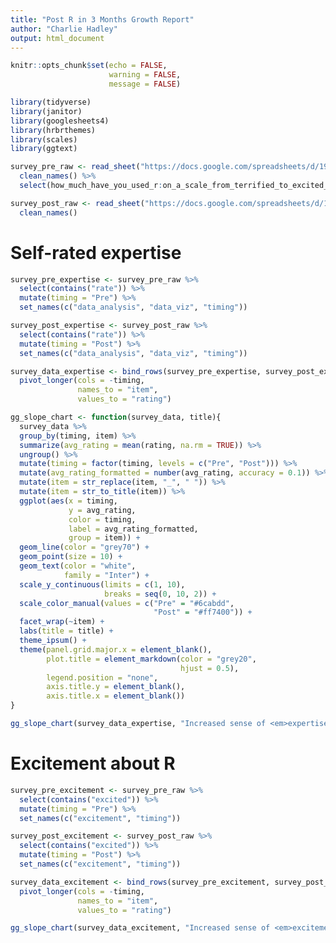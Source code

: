 ```yaml
---
title: "Post R in 3 Months Growth Report"
author: "Charlie Hadley"
output: html_document
---
```


```r
knitr::opts_chunk$set(echo = FALSE,
                      warning = FALSE,
                      message = FALSE)
```

```r
library(tidyverse)
library(janitor)
library(googlesheets4)
library(hrbrthemes)
library(scales)
library(ggtext)
```

```r
survey_pre_raw <- read_sheet("https://docs.google.com/spreadsheets/d/19Ny92IGg0ZzIqiLs7QywaGF-Y85HQZn1iIIXN4I_tpg/edit#gid=1201619159") %>% 
  clean_names() %>% 
  select(how_much_have_you_used_r:on_a_scale_from_terrified_to_excited_how_do_you_feel_about_the_process_of_learning_r)

survey_post_raw <- read_sheet("https://docs.google.com/spreadsheets/d/1-13eTpxXFsqwhwUZ2KU4zM-NP-ZGQp4VdtxVWISOqco/edit?resourcekey#gid=1471256265") %>% 
  clean_names()
```

# Self-rated expertise

```r
survey_pre_expertise <- survey_pre_raw %>% 
  select(contains("rate")) %>% 
  mutate(timing = "Pre") %>% 
  set_names(c("data_analysis", "data_viz", "timing"))

survey_post_expertise <- survey_post_raw %>% 
  select(contains("rate")) %>% 
  mutate(timing = "Post") %>% 
  set_names(c("data_analysis", "data_viz", "timing"))

survey_data_expertise <- bind_rows(survey_pre_expertise, survey_post_expertise) %>% 
  pivot_longer(cols = -timing,
               names_to = "item",
               values_to = "rating")

gg_slope_chart <- function(survey_data, title){
  survey_data %>% 
  group_by(timing, item) %>% 
  summarize(avg_rating = mean(rating, na.rm = TRUE)) %>% 
  ungroup() %>% 
  mutate(timing = factor(timing, levels = c("Pre", "Post"))) %>% 
  mutate(avg_rating_formatted = number(avg_rating, accuracy = 0.1)) %>% 
  mutate(item = str_replace(item, "_", " ")) %>% 
  mutate(item = str_to_title(item)) %>% 
  ggplot(aes(x = timing,
             y = avg_rating,
             color = timing,
             label = avg_rating_formatted,
             group = item)) +
  geom_line(color = "grey70") +
  geom_point(size = 10) +
  geom_text(color = "white",
            family = "Inter") +
  scale_y_continuous(limits = c(1, 10),
                     breaks = seq(0, 10, 2)) +
  scale_color_manual(values = c("Pre" = "#6cabdd",
                                "Post" = "#ff7400")) +
  facet_wrap(~item) +
  labs(title = title) +
  theme_ipsum() +
  theme(panel.grid.major.x = element_blank(),
        plot.title = element_markdown(color = "grey20",
                                      hjust = 0.5),
        legend.position = "none",
        axis.title.y = element_blank(),
        axis.title.x = element_blank())
}

gg_slope_chart(survey_data_expertise, "Increased sense of <em>expertise</em> between <span style='color: #6cabdd'>Pre</span> to <span style='color: #ff7400'>Post</span> survey")
```

# Excitement about R

```r
survey_pre_excitement <- survey_pre_raw %>% 
  select(contains("excited")) %>% 
  mutate(timing = "Pre") %>% 
  set_names(c("excitement", "timing"))

survey_post_excitement <- survey_post_raw %>% 
  select(contains("excited")) %>% 
  mutate(timing = "Post") %>% 
  set_names(c("excitement", "timing"))

survey_data_excitement <- bind_rows(survey_pre_excitement, survey_post_excitement) %>% 
  pivot_longer(cols = -timing,
               names_to = "item",
               values_to = "rating")

gg_slope_chart(survey_data_excitement, "Increased sense of <em>excitement about R</em> between <span style='color: #6cabdd'>Pre</span> to <span style='color: #ff7400'>Post</span> survey")
```
